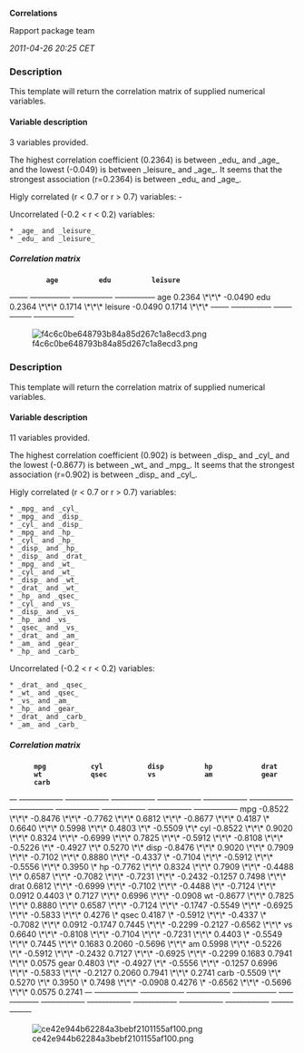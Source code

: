 '''Correlations'''

Rapport package team

''2011-04-26 20:25 CET''


=== Description ===

This template will return the correlation matrix of supplied numerical variables. 

==== Variable description ====

3 variables provided. 

The highest correlation coefficient (0.2364) is between _edu_ and _age_ and the lowest (-0.049) is between _leisure_ and _age_. It seems that the strongest association (r=0.2364) is between _edu_ and _age_. 

Higly correlated (r < 0.7 or r > 0.7) variables: -

Uncorrelated (-0.2 < r < 0.2) variables: 

 * _age_ and _leisure_
 * _edu_ and _leisure_ 

===== Correlation matrix =====

          '''age'''          '''edu'''          '''leisure'''     
<s>-----</s> <s>-----------</s>  <s>-----------</s>  <s>-----------</s> 
age                        0.2364 \*\*\* -0.0490         
edu       0.2364 \*\*\*                  0.1714 \*\*\*
leisure   -0.0490          0.1714 \*\*\*                 
<s>-----</s> <s>-----------</s>  <s>-----------</s>  <s>-----------</s> 

[[Image:f4c6c0be648793b84a85d267c1a8ecd3.png|center]]

=== Description ===

This template will return the correlation matrix of supplied numerical variables. 

==== Variable description ====

11 variables provided. 

The highest correlation coefficient (0.902) is between _disp_ and _cyl_ and the lowest (-0.8677) is between _wt_ and _mpg_. It seems that the strongest association (r=0.902) is between _disp_ and _cyl_. 

Higly correlated (r < 0.7 or r > 0.7) variables: 

 * _mpg_ and _cyl_
 * _mpg_ and _disp_
 * _cyl_ and _disp_
 * _mpg_ and _hp_
 * _cyl_ and _hp_
 * _disp_ and _hp_
 * _disp_ and _drat_
 * _mpg_ and _wt_
 * _cyl_ and _wt_
 * _disp_ and _wt_
 * _drat_ and _wt_
 * _hp_ and _qsec_
 * _cyl_ and _vs_
 * _disp_ and _vs_
 * _hp_ and _vs_
 * _qsec_ and _vs_
 * _drat_ and _am_
 * _am_ and _gear_
 * _hp_ and _carb_ 

Uncorrelated (-0.2 < r < 0.2) variables: 

 * _drat_ and _qsec_
 * _wt_ and _qsec_
 * _vs_ and _am_
 * _hp_ and _gear_
 * _drat_ and _carb_
 * _am_ and _carb_ 

===== Correlation matrix =====

       '''mpg'''           '''cyl'''           '''disp'''          '''hp'''            '''drat'''          '''wt'''            '''qsec'''          '''vs'''            '''am'''            '''gear'''          '''carb'''         
<s>--</s> <s>------------</s>  <s>------------</s>  <s>------------</s>  <s>------------</s>  <s>------------</s>  <s>------------</s>  <s>------------</s>  <s>------------</s>  <s>------------</s>  <s>------------</s>  <s>------------</s> 
mpg                      -0.8522 \*\*\* -0.8476 \*\*\* -0.7762 \*\*\* 0.6812 \*\*\*  -0.8677 \*\*\* 0.4187 \*        0.6640 \*\*\*  0.5998 \*\*\*  0.4803 \*\*     -0.5509 \*\*   
cyl    -0.8522 \*\*\*                   0.9020 \*\*\*  0.8324 \*\*\*  -0.6999 \*\*\* 0.7825 \*\*\*  -0.5912 \*\*\* -0.8108 \*\*\* -0.5226 \*\*    -0.4927 \*\*    0.5270 \*\*    
disp   -0.8476 \*\*\* 0.9020 \*\*\*                    0.7909 \*\*\*  -0.7102 \*\*\* 0.8880 \*\*\*  -0.4337 \*       -0.7104 \*\*\* -0.5912 \*\*\* -0.5556 \*\*\* 0.3950 \*       
hp     -0.7762 \*\*\* 0.8324 \*\*\*  0.7909 \*\*\*                    -0.4488 \*\*    0.6587 \*\*\*  -0.7082 \*\*\* -0.7231 \*\*\* -0.2432           -0.1257           0.7498 \*\*\* 
drat   0.6812 \*\*\*  -0.6999 \*\*\* -0.7102 \*\*\* -0.4488 \*\*                      -0.7124 \*\*\* 0.0912            0.4403 \*        0.7127 \*\*\*  0.6996 \*\*\*  -0.0908          
wt     -0.8677 \*\*\* 0.7825 \*\*\*  0.8880 \*\*\*  0.6587 \*\*\*  -0.7124 \*\*\*                   -0.1747           -0.5549 \*\*\* -0.6925 \*\*\* -0.5833 \*\*\* 0.4276 \*       
qsec   0.4187 \*        -0.5912 \*\*\* -0.4337 \*       -0.7082 \*\*\* 0.0912            -0.1747                             0.7445 \*\*\*  -0.2299           -0.2127           -0.6562 \*\*\*
vs     0.6640 \*\*\*  -0.8108 \*\*\* -0.7104 \*\*\* -0.7231 \*\*\* 0.4403 \*        -0.5549 \*\*\* 0.7445 \*\*\*                    0.1683            0.2060            -0.5696 \*\*\*
am     0.5998 \*\*\*  -0.5226 \*\*    -0.5912 \*\*\* -0.2432           0.7127 \*\*\*  -0.6925 \*\*\* -0.2299           0.1683                              0.7941 \*\*\*  0.0575           
gear   0.4803 \*\*     -0.4927 \*\*    -0.5556 \*\*\* -0.1257           0.6996 \*\*\*  -0.5833 \*\*\* -0.2127           0.2060            0.7941 \*\*\*                    0.2741           
carb   -0.5509 \*\*    0.5270 \*\*     0.3950 \*        0.7498 \*\*\*  -0.0908           0.4276 \*        -0.6562 \*\*\* -0.5696 \*\*\* 0.0575            0.2741                             
<s>--</s> <s>------------</s>  <s>------------</s>  <s>------------</s>  <s>------------</s>  <s>------------</s>  <s>------------</s>  <s>------------</s>  <s>------------</s>  <s>------------</s>  <s>------------</s>  <s>------------</s> 

[[Image:ce42e944b62284a3bebf2101155af100.png|center]]

<!-- wiki code generated by txt2tags 2.6 (http://txt2tags.org) -->
<!-- cmdline: txt2tags -\-encoding=UTF-8 -t wiki -o demo/correlations.wiki demo/correlations.txt -->
